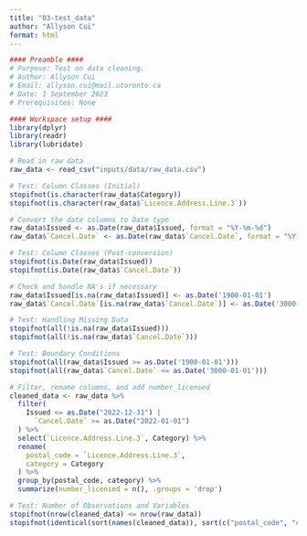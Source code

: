 ```yaml
---
title: "03-test_data"
author: "Allyson Cui"
format: html
---
```


```r
#### Preamble ####
# Purpose: Test on data cleaning.
# Author: Allyson Cui
# Email: allyson.cui@mail.utoronto.ca
# Date: 1 September 2023
# Prerequisites: None
```

```r
#### Workspace setup ####
library(dplyr)
library(readr)
library(lubridate)
```

```r
# Read in raw data
raw_data <- read_csv("inputs/data/raw_data.csv")

# Test: Column Classes (Initial)
stopifnot(is.character(raw_data$Category))
stopifnot(is.character(raw_data$`Licence.Address.Line.3`))

# Convert the date columns to Date type
raw_data$Issued <- as.Date(raw_data$Issued, format = "%Y-%m-%d")
raw_data$`Cancel.Date` <- as.Date(raw_data$`Cancel.Date`, format = "%Y-%m-%d")

# Test: Column Classes (Post-conversion)
stopifnot(is.Date(raw_data$Issued))
stopifnot(is.Date(raw_data$`Cancel.Date`))

# Check and handle NA's if necessary
raw_data$Issued[is.na(raw_data$Issued)] <- as.Date('1900-01-01')
raw_data$`Cancel.Date`[is.na(raw_data$`Cancel.Date`)] <- as.Date('3000-01-01')

# Test: Handling Missing Data
stopifnot(all(!is.na(raw_data$Issued)))
stopifnot(all(!is.na(raw_data$`Cancel.Date`)))

# Test: Boundary Conditions
stopifnot(all(raw_data$Issued >= as.Date('1900-01-01')))
stopifnot(all(raw_data$`Cancel.Date` <= as.Date('3000-01-01')))

# Filter, rename columns, and add number_licensed
cleaned_data <- raw_data %>%
  filter(
    Issued <= as.Date("2022-12-31") | 
      `Cancel.Date` >= as.Date("2022-01-01")
  ) %>%
  select(`Licence.Address.Line.3`, Category) %>%
  rename(
    postal_code = `Licence.Address.Line.3`,
    category = Category
  ) %>%
  group_by(postal_code, category) %>%
  summarize(number_licensed = n(), .groups = 'drop')

# Test: Number of Observations and Variables
stopifnot(nrow(cleaned_data) <= nrow(raw_data))
stopifnot(identical(sort(names(cleaned_data)), sort(c("postal_code", "category", "number_licensed"))))

```

